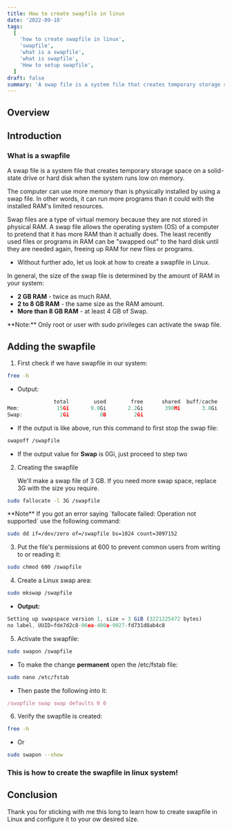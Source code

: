 ```yaml
---
title: How to create swapfile in linux
date: '2022-09-18'
tags:
  [
    'how to create swapfile in linux',
    'swapfile',
    'what is a swapfile',
    'what is swapfile',
    'How to setup swapfile',
  ]
draft: false
summary: 'A swap file is a system file that creates temporary storage space on a solid-state drive or hard disk when the system runs low on memory.'
---
```



<HeaderImage
  src="/static/images/man-running.png"
  width="65%"
  height="65%"
  alt="man running illustration"
/>

## Overview

<TOCInline toc={props.toc} exclude="Overview" toHeading={2} />

## Introduction

### What is a swapfile

A swap file is a system file that creates temporary storage space on a solid-state drive or hard disk when the system runs low on memory.

The computer can use more memory than is physically installed by using a swap file. In other words, it can run more programs than it could with the installed RAM's limited resources.

Swap files are a type of virtual memory because they are not stored in physical RAM. A swap file allows the operating system (OS) of a computer to pretend that it has more RAM than it actually does. The least recently used files or programs in RAM can be "swapped out" to the hard disk until they are needed again, freeing up RAM for new files or programs.

- Without further ado, let us look at how to create a swapfile in Linux.

In general, the size of the swap file is determined by the amount of RAM in your system:

- **2 GB RAM** - twice as much RAM.
- **2 to 8 GB RAM** - the same size as the RAM amount.
- **More than 8 GB RAM** - at least 4 GB of Swap.

<Note type="warning">
  **Note:** Only root or user with sudo privileges can activate the swap file.
</Note>

## Adding the swapfile

1. First check if we have swapfile in our system:

```bash
free -h
```

- Output:

```js
               total        used        free      shared  buff/cache   available
Mem:            15Gi       9.0Gi       2.2Gi       390Mi       3.8Gi       5.3Gi
Swap:            2Gi          0B         2Gi

```

- If the output is like above, run this command to first stop the swap file:

```bash
swapoff /swapfile
```

- If the output value for **Swap** is 0Gi, just proceed to step two

2. Creating the swapfile

   We'll make a swap file of 3 GB. If you need more swap space, replace 3G with the size you require.

```bash
sudo fallocate -l 3G /swapfile
```

<Note>
  **Note** If you got an error saying `fallocate failed: Operation not supported` use the following command:

```bash
sudo dd if=/dev/zero of=/swapfile bs=1024 count=3097152
```

</Note>

3. Put the file's permissions at 600 to prevent common users from writing to or reading it:

```bash
sudo chmod 600 /swapfile
```

4. Create a Linux swap area:

```bash
sudo mkswap /swapfile
```

- **Output:**

```js
Setting up swapspace version 1, size = 3 GiB (3221225472 bytes)
no label, UUID=fde7d2c8-06ea-400a-9027-fd731d8ab4c8
```

5. Activate the swapfile:

```bash
sudo swapon /swapfile
```

- To make the change **permanent** open the /etc/fstab file:

```bash
sudo nano /etc/fstab
```

- Then paste the following into it:

```js
/swapfile swap swap defaults 0 0
```

6. Verify the swapfile is created:

```bash
free -h
```

- Or

```bash
sudo swapon --show
```

### This is how to create the swapfile in linux system!

## Conclusion

Thank you for sticking with me this long to learn how to create swapfile in Linux and configure it to your ow desired size.
